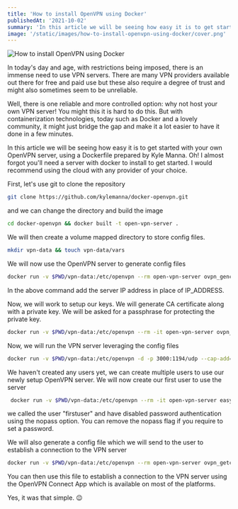 ```yaml
---
title: 'How to install OpenVPN using Docker'
publishedAt: '2021-10-02'
summary: 'In this article we will be seeing how easy it is to get started with your own OpenVPN server.'
image: '/static/images/how-to-install-openvpn-using-docker/cover.png'
---
```


![How to install OpenVPN using Docker](/static/images/how-to-install-openvpn-using-docker/cover.png)

In today's day and age, with restrictions being imposed, there is an immense need to use VPN servers. There are many VPN providers available out there for free and paid use but these also require a degree of trust and might also sometimes seem to be unreliable.

Well, there is one reliable and more controlled option: why not host your own VPN server! You might this it is hard to do this. But with containerization technologies, today such as Docker and a lovely community, it might just bridge the gap and make it a lot easier to have it done in a few minutes.

In this article we will be seeing how easy it is to get started with your own OpenVPN server, using a Dockerfile prepared by Kyle Manna. Oh! I almost forgot you'll need a server with docker to install to get started. I would recommend using the cloud with any provider of your choice.

First, let's use git to clone the repository

```bash
git clone https://github.com/kylemanna/docker-openvpn.git
```

and we can change the directory and build the image

```bash
cd docker-openvpn && docker built -t open-vpn-server .
```

We will then create a volume mapped directory to store config files.

```bash
mkdir vpn-data && touch vpn-data/vars
```

We will now use the OpenVPN server to generate config files

```bash
docker run -v $PWD/vpn-data:/etc/openvpn --rm open-vpn-server ovpn_genconfig -u udp://IP_ADDRESS:3000
```

In the above command add the server IP address in place of IP_ADDRESS.

Now, we will work to setup our keys. We will generate CA certificate along with a private key. We will be asked for a passphrase for protecting the private key.

```bash
docker run -v $PWD/vpn-data:/etc/openvpn --rm -it open-vpn-server ovpn_initpki
```

Now, we will run the VPN server leveraging the config files

```bash
docker run -v $PWD/vpn-data:/etc/openvpn -d -p 3000:1194/udp --cap-add=NET_ADMIN open-vpn-server
```

We haven't created any users yet, we can create multiple users to use our newly setup OpenVPN server. We will now create our first user to use the server

```bash
 docker run -v $PWD/vpn-data:/etc/openvpn --rm -it open-vpn-server easyrsa build-client-full firstuser nopass
```

we called the user "firstuser" and have disabled password authentication using the nopass option. You can remove the nopass flag if you require to set a password.

We will also generate a config file which we will send to the user to establish a connection to the VPN server

```bash
docker run -v $PWD/vpn-data:/etc/openvpn --rm open-vpn-server ovpn_getclient firstuser > firstuser.ovpn
```

You can then use this file to establish a connection to the VPN server using the OpenVPN Connect App which is available on most of the platforms.

Yes, it was that simple. 😉
